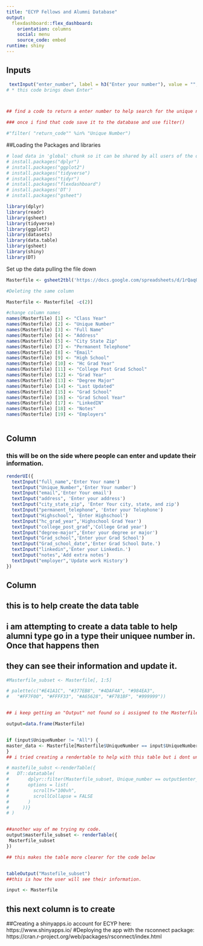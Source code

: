 ```yaml
---
title: "ECYP Fellows and Alumni Database"
output: 
  flexdashboard::flex_dashboard:
    orientation: columns
    social: menu
    source_code: embed
runtime: shiny
---
```


Inputs {.sidebar}
-----------------------------------------------------------------------

```r
 textInput("enter_number", label = h3("Enter your number"), value = "", placeholder = NULL)
# * this code brings down Enter"



## find a code to return a enter number to help search for the unique number. %>%

### once i find that code save it to the database and use filter()

#"filter( "return_code"" %in% "Unique Number")

```
##Loading the Packages and libraries
```r
# load data in 'global' chunk so it can be shared by all users of the dashboard
# install.packages("dplyr")
# install.packages("ggplot2")
# install.packages("tidyverse")
# install.packages("tidyr")
# install.packages("flexdashboard")
# install.packages('DT')
# install.packages("gsheet")

library(dplyr)
library(readr)
library(gsheet)
library(tidyverse)
library(ggplot2)
library(datasets)
library(data.table)
library(gsheet)
library(shiny)
library(DT)
```


Set up the data pulling the file down

```r
Masterfile <- gsheet2tbl('https://docs.google.com/spreadsheets/d/1rQaqQIYLZw1tZnJZQHMNhTf0-zDRH2zWzA6Eo0giP80/edit#gid=1665986408')

#Deleting the same column

Masterfile <- Masterfile[ -c(2)]

#change column names
names(Masterfile) [1] <- "Class Year"
names(Masterfile) [2] <- "Unique Number"
names(Masterfile) [3] <- "Full Name"
names(Masterfile) [4] <- "Address"
names(Masterfile) [5] <- "City State Zip"
names(Masterfile) [7] <- "Permanent Telephone"
names(Masterfile) [8] <- "Email"
names(Masterfile) [9] <- "High School"
names(Masterfile) [10] <- "Hc Grad Year"
names(Masterfile) [11] <- "College Post Grad School"
names(Masterfile) [12] <- "Grad Year"
names(Masterfile) [13] <- "Degree Major"
names(Masterfile) [14] <- "Last Updated"
names(Masterfile) [15] <- "Grad School"
names(Masterfile) [16] <- "Grad School Year"
names(Masterfile) [17] <- "LinkedIN"
names(Masterfile) [18] <- "Notes"
names(Masterfile) [19] <- "Employers"



```

## Column {.sidebar}
### this will be on the side where people can enter and update their information.
```r
renderUI({
  textInput("full_name",'Enter Your name')
  textInput("Unique_Number",'Enter Your number')
  textInput("email",'Enter Your email')
  textInput("address", 'Enter your address')
  textInput("city_state_zip", 'Enter Your city, state, and zip')
  textInput("permanent_telephone", 'Enter your Telephone')
  textInput("Highschool", 'Enter Highschool')
  textInput("hc_grad_year",'Highschool Grad Year')
  textInput("college_post_grad",'College Grad year')
  textInput("degree-major",'Enter your degree or major')
  textInput("Grad_school",'Enter your Grad School')
  textInput("Grad_school_date",'Enter Grad School Date.')
  textInput("linkedin",'Enter your Linkedin.')
  textInput("notes",'Add extra notes')
  textInput("employer",'Update work History')
})
```

## Column 
## this is to help create the data table 
## i am attempting to create a data table to help alumni type go in a type their uniquee number in. Once that happens then 
## they can see their information and update it.

```r

#Masterfile_subset <- Masterfile[, 1:5]

# palette(c("#E41A1C", "#377EB8", "#4DAF4A", "#984EA3",
#   "#FF7F00", "#FFFF33", "#A65628", "#F781BF", "#999999"))


## i keep getting an "Output" not found so i assigned to the Masterfile to try and solve this matter.

output=data.frame(Masterfile)


if (input$UniqueNumber != "All") {
master_data <- Masterfile[Masterfile$UniqueNumber == input$UniqueNumber,]
}
## i tried creating a rendertable to help with this table but i dont understand where the error is going wrong. maybe the output?

# mastefile_subst <-renderTable({
#   DT::datatable(
#       dplyr::filter(Masterfile_subset, Unique_number == output$enter_number,
#       options = list(
#         scrollY="100vh",
#         scrollCollapse = FALSE
#       )
#     ))}
# )


##another way of me trying my code.
output$masterfile_subset <- renderTable({
 Masterfile_subset
})

## this makes the table more clearer for the code below


tableOutput("Mastefile_subset")
##this is how the user will see their information.

input <- Masterfile
```

## this next column is to create
##Creating a shinyapps.io account for ECYP here: https://www.shinyapps.io/
#Deploying the app with the rsconnect package: https://cran.r-project.org/web/packages/rsconnect/index.html

```r














```
